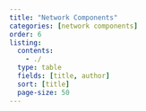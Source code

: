 ```yaml
---
title: "Network Components"
categories: [network components]
order: 6
listing:
  contents: 
    - ./
  type: table
  fields: [title, author]
  sort: [title]
  page-size: 50
--- 
```

